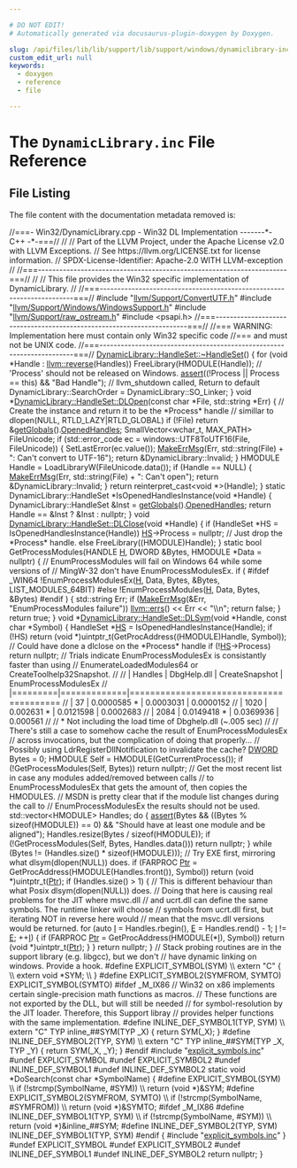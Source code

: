 ```yaml
---

# DO NOT EDIT!
# Automatically generated via docusaurus-plugin-doxygen by Doxygen.

slug: /api/files/lib/lib/support/lib/support/windows/dynamiclibrary-inc
custom_edit_url: null
keywords:
  - doxygen
  - reference
  - file

---
```





# The `DynamicLibrary.inc` File Reference

<DoxygenPage pluginConfig={pluginConfig}>




## File Listing

The file content with the documentation metadata removed is:

<ProgramListing>

<Link id="l00001" /><CodeLine lineNumber="1"><span class="doxyHighlightComment">//===- Win32/DynamicLibrary.cpp - Win32 DL Implementation -------&#42;- C++ -&#42;-===//</span></CodeLine>
<Link id="l00002" /><CodeLine lineNumber="2"><span class="doxyHighlightComment">//</span></CodeLine>
<Link id="l00003" /><CodeLine lineNumber="3"><span class="doxyHighlightComment">// Part of the LLVM Project, under the Apache License v2.0 with LLVM Exceptions.</span></CodeLine>
<Link id="l00004" /><CodeLine lineNumber="4"><span class="doxyHighlightComment">// See https://llvm.org/LICENSE.txt for license information.</span></CodeLine>
<Link id="l00005" /><CodeLine lineNumber="5"><span class="doxyHighlightComment">// SPDX-License-Identifier: Apache-2.0 WITH LLVM-exception</span></CodeLine>
<Link id="l00006" /><CodeLine lineNumber="6"><span class="doxyHighlightComment">//</span></CodeLine>
<Link id="l00007" /><CodeLine lineNumber="7"><span class="doxyHighlightComment">//===----------------------------------------------------------------------===//</span></CodeLine>
<Link id="l00008" /><CodeLine lineNumber="8"><span class="doxyHighlightComment">//</span></CodeLine>
<Link id="l00009" /><CodeLine lineNumber="9"><span class="doxyHighlightComment">// This file provides the Win32 specific implementation of DynamicLibrary.</span></CodeLine>
<Link id="l00010" /><CodeLine lineNumber="10"><span class="doxyHighlightComment">//</span></CodeLine>
<Link id="l00011" /><CodeLine lineNumber="11"><span class="doxyHighlightComment">//===----------------------------------------------------------------------===//</span></CodeLine>
<Link id="l00012" /><CodeLine lineNumber="12"></CodeLine>
<Link id="l00013" /><CodeLine lineNumber="13"><span class="doxyHighlightPreprocessor">#include &quot;<a href="/docs/api/files/include/include/llvm/include/llvm/support/convertutf-h">llvm/Support/ConvertUTF.h</a>&quot;</span></CodeLine>
<Link id="l00014" /><CodeLine lineNumber="14"><span class="doxyHighlightPreprocessor">#include &quot;<a href="/docs/api/files/include/include/llvm/include/llvm/support/include/llvm/support/windows/windowssupport-h">llvm/Support/Windows/WindowsSupport.h</a>&quot;</span></CodeLine>
<Link id="l00015" /><CodeLine lineNumber="15"><span class="doxyHighlightPreprocessor">#include &quot;<a href="/docs/api/files/include/include/llvm/include/llvm/support/raw-ostream-h">llvm/Support/raw&#95;ostream.h</a>&quot;</span></CodeLine>
<Link id="l00016" /><CodeLine lineNumber="16"></CodeLine>
<Link id="l00017" /><CodeLine lineNumber="17"><span class="doxyHighlightPreprocessor">#include &lt;psapi.h&gt;</span></CodeLine>
<Link id="l00018" /><CodeLine lineNumber="18"></CodeLine>
<Link id="l00019" /><CodeLine lineNumber="19"><span class="doxyHighlightComment">//===----------------------------------------------------------------------===//</span></CodeLine>
<Link id="l00020" /><CodeLine lineNumber="20"><span class="doxyHighlightComment">//=== WARNING: Implementation here must contain only Win32 specific code</span></CodeLine>
<Link id="l00021" /><CodeLine lineNumber="21"><span class="doxyHighlightComment">//===          and must not be UNIX code.</span></CodeLine>
<Link id="l00022" /><CodeLine lineNumber="22"><span class="doxyHighlightComment">//===----------------------------------------------------------------------===//</span></CodeLine>
<Link id="l00023" /><CodeLine lineNumber="23"></CodeLine>
<Link id="l00024" /><CodeLine lineNumber="24"><span class="doxyHighlight"><a href="/docs/api/classes/dynamiclibrary/handleset/#aac812445033afca9d6ebe400399b4830">DynamicLibrary::HandleSet::~HandleSet</a>() &#123;</span></CodeLine>
<Link id="l00025" /><CodeLine lineNumber="25"><span class="doxyHighlight">  </span><span class="doxyHighlightKeywordFlow">for</span><span class="doxyHighlight"> (</span><span class="doxyHighlightKeywordType">void</span><span class="doxyHighlight"> &#42;Handle : <a href="/docs/api/namespaces/llvm/#a6b0ac1fa4f05de76413c5e0ca6334035">llvm::reverse</a>(Handles))</span></CodeLine>
<Link id="l00026" /><CodeLine lineNumber="26"><span class="doxyHighlight">    FreeLibrary(HMODULE(Handle));</span></CodeLine>
<Link id="l00027" /><CodeLine lineNumber="27"></CodeLine>
<Link id="l00028" /><CodeLine lineNumber="28"><span class="doxyHighlight">  </span><span class="doxyHighlightComment">// &#39;Process&#39; should not be released on Windows.</span></CodeLine>
<Link id="l00029" /><CodeLine lineNumber="29"><span class="doxyHighlight">  <a href="/docs/api/files/lib/lib/target/lib/target/amdgpu/silowercontrolflow-cpp/#a4868c5d81c5ccc98c47aeab6244346a0">assert</a>((!Process || Process == </span><span class="doxyHighlightKeyword">this</span><span class="doxyHighlight">) &amp;&amp; </span><span class="doxyHighlightStringLiteral">&quot;Bad Handle&quot;</span><span class="doxyHighlight">);</span></CodeLine>
<Link id="l00030" /><CodeLine lineNumber="30"><span class="doxyHighlight">  </span><span class="doxyHighlightComment">// llvm&#95;shutdown called, Return to default</span></CodeLine>
<Link id="l00031" /><CodeLine lineNumber="31"><span class="doxyHighlight">  DynamicLibrary::SearchOrder = DynamicLibrary::SO&#95;Linker;</span></CodeLine>
<Link id="l00032" /><CodeLine lineNumber="32"><span class="doxyHighlight">&#125;</span></CodeLine>
<Link id="l00033" /><CodeLine lineNumber="33"></CodeLine>
<Link id="l00034" /><CodeLine lineNumber="34"><span class="doxyHighlightKeywordType">void</span><span class="doxyHighlight"> &#42;<a href="/docs/api/classes/dynamiclibrary/handleset/#a9df2a55f4a1ee34610802540457f3fab">DynamicLibrary::HandleSet::DLOpen</a>(</span><span class="doxyHighlightKeyword">const</span><span class="doxyHighlight"> </span><span class="doxyHighlightKeywordType">char</span><span class="doxyHighlight"> &#42;File, std::string &#42;Err) &#123;</span></CodeLine>
<Link id="l00035" /><CodeLine lineNumber="35"><span class="doxyHighlight">  </span><span class="doxyHighlightComment">// Create the instance and return it to be the &#42;Process&#42; handle</span></CodeLine>
<Link id="l00036" /><CodeLine lineNumber="36"><span class="doxyHighlight">  </span><span class="doxyHighlightComment">// simillar to dlopen(NULL, RTLD&#95;LAZY|RTLD&#95;GLOBAL)</span></CodeLine>
<Link id="l00037" /><CodeLine lineNumber="37"><span class="doxyHighlight">  </span><span class="doxyHighlightKeywordFlow">if</span><span class="doxyHighlight"> (!File)</span></CodeLine>
<Link id="l00038" /><CodeLine lineNumber="38"><span class="doxyHighlight">    </span><span class="doxyHighlightKeywordFlow">return</span><span class="doxyHighlight"> &amp;<a href="/docs/api/namespaces/anonymous-dynamiclibrary-cpp-/#afd73ef1e5423fbc1cfd28f7a13726bb7">getGlobals</a>().<a href="/docs/api/structs/anonymous-namespace-dynamiclibrary-cpp-/globals/#a913f67fe420755a2f1ff22fcbdc0fcda">OpenedHandles</a>;</span></CodeLine>
<Link id="l00039" /><CodeLine lineNumber="39"></CodeLine>
<Link id="l00040" /><CodeLine lineNumber="40"><span class="doxyHighlight">  SmallVector&lt;wchar&#95;t, MAX&#95;PATH&gt; FileUnicode;</span></CodeLine>
<Link id="l00041" /><CodeLine lineNumber="41"><span class="doxyHighlight">  </span><span class="doxyHighlightKeywordFlow">if</span><span class="doxyHighlight"> (std::error&#95;code ec = windows::UTF8ToUTF16(File, FileUnicode)) &#123;</span></CodeLine>
<Link id="l00042" /><CodeLine lineNumber="42"><span class="doxyHighlight">    SetLastError(ec.value());</span></CodeLine>
<Link id="l00043" /><CodeLine lineNumber="43"><span class="doxyHighlight">    <a href="/docs/api/files/lib/lib/support/lib/support/unix/unix-h/#a4a66e59cba198d78f4f5a80c1284a666">MakeErrMsg</a>(Err, std::string(File) + </span><span class="doxyHighlightStringLiteral">&quot;: Can&#39;t convert to UTF-16&quot;</span><span class="doxyHighlight">);</span></CodeLine>
<Link id="l00044" /><CodeLine lineNumber="44"><span class="doxyHighlight">    </span><span class="doxyHighlightKeywordFlow">return</span><span class="doxyHighlight"> &amp;DynamicLibrary::Invalid;</span></CodeLine>
<Link id="l00045" /><CodeLine lineNumber="45"><span class="doxyHighlight">  &#125;</span></CodeLine>
<Link id="l00046" /><CodeLine lineNumber="46"></CodeLine>
<Link id="l00047" /><CodeLine lineNumber="47"><span class="doxyHighlight">  HMODULE Handle = LoadLibraryW(FileUnicode.data());</span></CodeLine>
<Link id="l00048" /><CodeLine lineNumber="48"><span class="doxyHighlight">  </span><span class="doxyHighlightKeywordFlow">if</span><span class="doxyHighlight"> (Handle == NULL) &#123;</span></CodeLine>
<Link id="l00049" /><CodeLine lineNumber="49"><span class="doxyHighlight">    <a href="/docs/api/files/lib/lib/support/lib/support/unix/unix-h/#a4a66e59cba198d78f4f5a80c1284a666">MakeErrMsg</a>(Err, std::string(File) + </span><span class="doxyHighlightStringLiteral">&quot;: Can&#39;t open&quot;</span><span class="doxyHighlight">);</span></CodeLine>
<Link id="l00050" /><CodeLine lineNumber="50"><span class="doxyHighlight">    </span><span class="doxyHighlightKeywordFlow">return</span><span class="doxyHighlight"> &amp;DynamicLibrary::Invalid;</span></CodeLine>
<Link id="l00051" /><CodeLine lineNumber="51"><span class="doxyHighlight">  &#125;</span></CodeLine>
<Link id="l00052" /><CodeLine lineNumber="52"></CodeLine>
<Link id="l00053" /><CodeLine lineNumber="53"><span class="doxyHighlight">  </span><span class="doxyHighlightKeywordFlow">return</span><span class="doxyHighlight"> </span><span class="doxyHighlightKeyword">reinterpret&#95;cast&lt;</span><span class="doxyHighlightKeywordType">void</span><span class="doxyHighlight"> &#42;</span><span class="doxyHighlightKeyword">&gt;</span><span class="doxyHighlight">(Handle);</span></CodeLine>
<Link id="l00054" /><CodeLine lineNumber="54"><span class="doxyHighlight">&#125;</span></CodeLine>
<Link id="l00055" /><CodeLine lineNumber="55"></CodeLine>
<Link id="l00056" /><CodeLine lineNumber="56"><span class="doxyHighlightKeyword">static</span><span class="doxyHighlight"> DynamicLibrary::HandleSet &#42;IsOpenedHandlesInstance(</span><span class="doxyHighlightKeywordType">void</span><span class="doxyHighlight"> &#42;Handle) &#123;</span></CodeLine>
<Link id="l00057" /><CodeLine lineNumber="57"><span class="doxyHighlight">  DynamicLibrary::HandleSet &amp;Inst = <a href="/docs/api/namespaces/anonymous-dynamiclibrary-cpp-/#afd73ef1e5423fbc1cfd28f7a13726bb7">getGlobals</a>().<a href="/docs/api/structs/anonymous-namespace-dynamiclibrary-cpp-/globals/#a913f67fe420755a2f1ff22fcbdc0fcda">OpenedHandles</a>;</span></CodeLine>
<Link id="l00058" /><CodeLine lineNumber="58"><span class="doxyHighlight">  </span><span class="doxyHighlightKeywordFlow">return</span><span class="doxyHighlight"> Handle == &amp;Inst ? &amp;Inst : </span><span class="doxyHighlightKeyword">nullptr</span><span class="doxyHighlight">;</span></CodeLine>
<Link id="l00059" /><CodeLine lineNumber="59"><span class="doxyHighlight">&#125;</span></CodeLine>
<Link id="l00060" /><CodeLine lineNumber="60"></CodeLine>
<Link id="l00061" /><CodeLine lineNumber="61"><span class="doxyHighlightKeywordType">void</span><span class="doxyHighlight"> <a href="/docs/api/classes/dynamiclibrary/handleset/#ae7a8e4c562fe12a27adea30aba533254">DynamicLibrary::HandleSet::DLClose</a>(</span><span class="doxyHighlightKeywordType">void</span><span class="doxyHighlight"> &#42;Handle) &#123;</span></CodeLine>
<Link id="l00062" /><CodeLine lineNumber="62"><span class="doxyHighlight">  </span><span class="doxyHighlightKeywordFlow">if</span><span class="doxyHighlight"> (HandleSet &#42;HS = IsOpenedHandlesInstance(Handle))</span></CodeLine>
<Link id="l00063" /><CodeLine lineNumber="63"><span class="doxyHighlight">    <a href="/docs/api/namespaces/llvm/aarch64cc/#abfa1f7dce576430da99eed57807c7f28a7d0223b39a4cf6354c08b3d7fcc35630">HS</a>-&gt;Process = </span><span class="doxyHighlightKeyword">nullptr</span><span class="doxyHighlight">; </span><span class="doxyHighlightComment">// Just drop the &#42;Process&#42; handle.</span></CodeLine>
<Link id="l00064" /><CodeLine lineNumber="64"><span class="doxyHighlight">  </span><span class="doxyHighlightKeywordFlow">else</span></CodeLine>
<Link id="l00065" /><CodeLine lineNumber="65"><span class="doxyHighlight">    FreeLibrary((HMODULE)Handle);</span></CodeLine>
<Link id="l00066" /><CodeLine lineNumber="66"><span class="doxyHighlight">&#125;</span></CodeLine>
<Link id="l00067" /><CodeLine lineNumber="67"></CodeLine>
<Link id="l00068" /><CodeLine lineNumber="68"><span class="doxyHighlightKeyword">static</span><span class="doxyHighlight"> </span><span class="doxyHighlightKeywordType">bool</span><span class="doxyHighlight"> GetProcessModules(HANDLE <a href="/docs/api/files/lib/lib/support/md5-cpp/#ae42219072d798876e6b08e6b78614ff6">H</a>, DWORD &amp;Bytes, HMODULE &#42;Data = </span><span class="doxyHighlightKeyword">nullptr</span><span class="doxyHighlight">) &#123;</span></CodeLine>
<Link id="l00069" /><CodeLine lineNumber="69"><span class="doxyHighlight">  </span><span class="doxyHighlightComment">// EnumProcessModules will fail on Windows 64 while some versions of</span></CodeLine>
<Link id="l00070" /><CodeLine lineNumber="70"><span class="doxyHighlight">  </span><span class="doxyHighlightComment">// MingW-32 don&#39;t have EnumProcessModulesEx.</span></CodeLine>
<Link id="l00071" /><CodeLine lineNumber="71"><span class="doxyHighlight">  </span><span class="doxyHighlightKeywordFlow">if</span><span class="doxyHighlight"> (</span></CodeLine>
<Link id="l00072" /><CodeLine lineNumber="72"><span class="doxyHighlight">#ifdef &#95;WIN64</span></CodeLine>
<Link id="l00073" /><CodeLine lineNumber="73"><span class="doxyHighlight">      !EnumProcessModulesEx(<a href="/docs/api/files/lib/lib/support/md5-cpp/#ae42219072d798876e6b08e6b78614ff6">H</a>, Data, Bytes, &amp;Bytes, LIST&#95;MODULES&#95;64BIT)</span></CodeLine>
<Link id="l00074" /><CodeLine lineNumber="74"><span class="doxyHighlight">#</span><span class="doxyHighlightKeywordFlow">else</span></CodeLine>
<Link id="l00075" /><CodeLine lineNumber="75"><span class="doxyHighlight">      !EnumProcessModules(<a href="/docs/api/files/lib/lib/support/md5-cpp/#ae42219072d798876e6b08e6b78614ff6">H</a>, Data, Bytes, &amp;Bytes)</span></CodeLine>
<Link id="l00076" /><CodeLine lineNumber="76"><span class="doxyHighlight">#endif</span></CodeLine>
<Link id="l00077" /><CodeLine lineNumber="77"><span class="doxyHighlight">  ) &#123;</span></CodeLine>
<Link id="l00078" /><CodeLine lineNumber="78"><span class="doxyHighlight">    std::string Err;</span></CodeLine>
<Link id="l00079" /><CodeLine lineNumber="79"><span class="doxyHighlight">    </span><span class="doxyHighlightKeywordFlow">if</span><span class="doxyHighlight"> (<a href="/docs/api/files/lib/lib/support/lib/support/unix/unix-h/#a4a66e59cba198d78f4f5a80c1284a666">MakeErrMsg</a>(&amp;Err, </span><span class="doxyHighlightStringLiteral">&quot;EnumProcessModules failure&quot;</span><span class="doxyHighlight">))</span></CodeLine>
<Link id="l00080" /><CodeLine lineNumber="80"><span class="doxyHighlight">      <a href="/docs/api/namespaces/llvm/#a9a7b5c68c90f85baaedaa854cc5002cc">llvm::errs</a>() &lt;&lt; Err &lt;&lt; </span><span class="doxyHighlightStringLiteral">&quot;\\n&quot;</span><span class="doxyHighlight">;</span></CodeLine>
<Link id="l00081" /><CodeLine lineNumber="81"><span class="doxyHighlight">    </span><span class="doxyHighlightKeywordFlow">return</span><span class="doxyHighlight"> </span><span class="doxyHighlightKeyword">false</span><span class="doxyHighlight">;</span></CodeLine>
<Link id="l00082" /><CodeLine lineNumber="82"><span class="doxyHighlight">  &#125;</span></CodeLine>
<Link id="l00083" /><CodeLine lineNumber="83"><span class="doxyHighlight">  </span><span class="doxyHighlightKeywordFlow">return</span><span class="doxyHighlight"> </span><span class="doxyHighlightKeyword">true</span><span class="doxyHighlight">;</span></CodeLine>
<Link id="l00084" /><CodeLine lineNumber="84"><span class="doxyHighlight">&#125;</span></CodeLine>
<Link id="l00085" /><CodeLine lineNumber="85"></CodeLine>
<Link id="l00086" /><CodeLine lineNumber="86"><span class="doxyHighlightKeywordType">void</span><span class="doxyHighlight"> &#42;<a href="/docs/api/classes/dynamiclibrary/handleset/#aaea4161534624cd91cd5404b6f25291c">DynamicLibrary::HandleSet::DLSym</a>(</span><span class="doxyHighlightKeywordType">void</span><span class="doxyHighlight"> &#42;Handle, </span><span class="doxyHighlightKeyword">const</span><span class="doxyHighlight"> </span><span class="doxyHighlightKeywordType">char</span><span class="doxyHighlight"> &#42;Symbol) &#123;</span></CodeLine>
<Link id="l00087" /><CodeLine lineNumber="87"><span class="doxyHighlight">  HandleSet &#42;<a href="/docs/api/namespaces/llvm/aarch64cc/#abfa1f7dce576430da99eed57807c7f28a7d0223b39a4cf6354c08b3d7fcc35630">HS</a> = IsOpenedHandlesInstance(Handle);</span></CodeLine>
<Link id="l00088" /><CodeLine lineNumber="88"><span class="doxyHighlight">  </span><span class="doxyHighlightKeywordFlow">if</span><span class="doxyHighlight"> (!HS)</span></CodeLine>
<Link id="l00089" /><CodeLine lineNumber="89"><span class="doxyHighlight">    </span><span class="doxyHighlightKeywordFlow">return</span><span class="doxyHighlight"> (</span><span class="doxyHighlightKeywordType">void</span><span class="doxyHighlight"> &#42;)uintptr&#95;t(GetProcAddress((HMODULE)Handle, Symbol));</span></CodeLine>
<Link id="l00090" /><CodeLine lineNumber="90"></CodeLine>
<Link id="l00091" /><CodeLine lineNumber="91"><span class="doxyHighlight">  </span><span class="doxyHighlightComment">// Could have done a dlclose on the &#42;Process&#42; handle</span></CodeLine>
<Link id="l00092" /><CodeLine lineNumber="92"><span class="doxyHighlight">  </span><span class="doxyHighlightKeywordFlow">if</span><span class="doxyHighlight"> (!<a href="/docs/api/namespaces/llvm/aarch64cc/#abfa1f7dce576430da99eed57807c7f28a7d0223b39a4cf6354c08b3d7fcc35630">HS</a>-&gt;Process)</span></CodeLine>
<Link id="l00093" /><CodeLine lineNumber="93"><span class="doxyHighlight">    </span><span class="doxyHighlightKeywordFlow">return</span><span class="doxyHighlight"> </span><span class="doxyHighlightKeyword">nullptr</span><span class="doxyHighlight">;</span></CodeLine>
<Link id="l00094" /><CodeLine lineNumber="94"></CodeLine>
<Link id="l00095" /><CodeLine lineNumber="95"><span class="doxyHighlight">  </span><span class="doxyHighlightComment">// Trials indicate EnumProcessModulesEx is consistantly faster than using</span></CodeLine>
<Link id="l00096" /><CodeLine lineNumber="96"><span class="doxyHighlight">  </span><span class="doxyHighlightComment">// EnumerateLoadedModules64 or CreateToolhelp32Snapshot.</span></CodeLine>
<Link id="l00097" /><CodeLine lineNumber="97"><span class="doxyHighlight">  </span><span class="doxyHighlightComment">//</span></CodeLine>
<Link id="l00098" /><CodeLine lineNumber="98"><span class="doxyHighlight">  </span><span class="doxyHighlightComment">// | Handles | DbgHelp.dll | CreateSnapshot | EnumProcessModulesEx</span></CodeLine>
<Link id="l00099" /><CodeLine lineNumber="99"><span class="doxyHighlight">  </span><span class="doxyHighlightComment">// |=========|=============|========================================</span></CodeLine>
<Link id="l00100" /><CodeLine lineNumber="100"><span class="doxyHighlight">  </span><span class="doxyHighlightComment">// | 37      | 0.0000585 &#42; | 0.0003031      | 0.0000152</span></CodeLine>
<Link id="l00101" /><CodeLine lineNumber="101"><span class="doxyHighlight">  </span><span class="doxyHighlightComment">// | 1020    | 0.002631 &#42; | 0.0121598      | 0.0002683</span></CodeLine>
<Link id="l00102" /><CodeLine lineNumber="102"><span class="doxyHighlight">  </span><span class="doxyHighlightComment">// | 2084    | 0.0149418 &#42; | 0.0369936      | 0.000561</span></CodeLine>
<Link id="l00103" /><CodeLine lineNumber="103"><span class="doxyHighlight">  </span><span class="doxyHighlightComment">//</span></CodeLine>
<Link id="l00104" /><CodeLine lineNumber="104"><span class="doxyHighlight">  </span><span class="doxyHighlightComment">// &#42; Not including the load time of Dbghelp.dll (~.005 sec)</span></CodeLine>
<Link id="l00105" /><CodeLine lineNumber="105"><span class="doxyHighlight">  </span><span class="doxyHighlightComment">//</span></CodeLine>
<Link id="l00106" /><CodeLine lineNumber="106"><span class="doxyHighlight">  </span><span class="doxyHighlightComment">// There&#39;s still a case to somehow cache the result of EnumProcessModulesEx</span></CodeLine>
<Link id="l00107" /><CodeLine lineNumber="107"><span class="doxyHighlight">  </span><span class="doxyHighlightComment">// across invocations, but the complication of doing that properly...</span></CodeLine>
<Link id="l00108" /><CodeLine lineNumber="108"><span class="doxyHighlight">  </span><span class="doxyHighlightComment">// Possibly using LdrRegisterDllNotification to invalidate the cache?</span></CodeLine>
<Link id="l00109" /><CodeLine lineNumber="109"></CodeLine>
<Link id="l00110" /><CodeLine lineNumber="110"><span class="doxyHighlight">  <a href="/docs/api/namespaces/llvm/amdgpu/sdwa/#a487d59303b94fbf4adddd9a08c30da0aaddbc3f8d705f646af626fd73cdf3618b">DWORD</a> Bytes = 0;</span></CodeLine>
<Link id="l00111" /><CodeLine lineNumber="111"><span class="doxyHighlight">  HMODULE Self = HMODULE(GetCurrentProcess());</span></CodeLine>
<Link id="l00112" /><CodeLine lineNumber="112"><span class="doxyHighlight">  </span><span class="doxyHighlightKeywordFlow">if</span><span class="doxyHighlight"> (!GetProcessModules(Self, Bytes))</span></CodeLine>
<Link id="l00113" /><CodeLine lineNumber="113"><span class="doxyHighlight">    </span><span class="doxyHighlightKeywordFlow">return</span><span class="doxyHighlight"> </span><span class="doxyHighlightKeyword">nullptr</span><span class="doxyHighlight">;</span></CodeLine>
<Link id="l00114" /><CodeLine lineNumber="114"></CodeLine>
<Link id="l00115" /><CodeLine lineNumber="115"><span class="doxyHighlight">  </span><span class="doxyHighlightComment">// Get the most recent list in case any modules added/removed between calls</span></CodeLine>
<Link id="l00116" /><CodeLine lineNumber="116"><span class="doxyHighlight">  </span><span class="doxyHighlightComment">// to EnumProcessModulesEx that gets the amount of, then copies the HMODULES.</span></CodeLine>
<Link id="l00117" /><CodeLine lineNumber="117"><span class="doxyHighlight">  </span><span class="doxyHighlightComment">// MSDN is pretty clear that if the module list changes during the call to</span></CodeLine>
<Link id="l00118" /><CodeLine lineNumber="118"><span class="doxyHighlight">  </span><span class="doxyHighlightComment">// EnumProcessModulesEx the results should not be used.</span></CodeLine>
<Link id="l00119" /><CodeLine lineNumber="119"><span class="doxyHighlight">  std::vector&lt;HMODULE&gt; Handles;</span></CodeLine>
<Link id="l00120" /><CodeLine lineNumber="120"><span class="doxyHighlight">  </span><span class="doxyHighlightKeywordFlow">do</span><span class="doxyHighlight"> &#123;</span></CodeLine>
<Link id="l00121" /><CodeLine lineNumber="121"><span class="doxyHighlight">    <a href="/docs/api/files/lib/lib/target/lib/target/amdgpu/silowercontrolflow-cpp/#a4868c5d81c5ccc98c47aeab6244346a0">assert</a>(Bytes &amp;&amp; ((Bytes % </span><span class="doxyHighlightKeyword">sizeof</span><span class="doxyHighlight">(HMODULE)) == 0) &amp;&amp;</span></CodeLine>
<Link id="l00122" /><CodeLine lineNumber="122"><span class="doxyHighlight">           </span><span class="doxyHighlightStringLiteral">&quot;Should have at least one module and be aligned&quot;</span><span class="doxyHighlight">);</span></CodeLine>
<Link id="l00123" /><CodeLine lineNumber="123"><span class="doxyHighlight">    Handles.resize(Bytes / </span><span class="doxyHighlightKeyword">sizeof</span><span class="doxyHighlight">(HMODULE));</span></CodeLine>
<Link id="l00124" /><CodeLine lineNumber="124"><span class="doxyHighlight">    </span><span class="doxyHighlightKeywordFlow">if</span><span class="doxyHighlight"> (!GetProcessModules(Self, Bytes, Handles.data()))</span></CodeLine>
<Link id="l00125" /><CodeLine lineNumber="125"><span class="doxyHighlight">      </span><span class="doxyHighlightKeywordFlow">return</span><span class="doxyHighlight"> </span><span class="doxyHighlightKeyword">nullptr</span><span class="doxyHighlight">;</span></CodeLine>
<Link id="l00126" /><CodeLine lineNumber="126"><span class="doxyHighlight">  &#125; </span><span class="doxyHighlightKeywordFlow">while</span><span class="doxyHighlight"> (Bytes != (Handles.size() &#42; </span><span class="doxyHighlightKeyword">sizeof</span><span class="doxyHighlight">(HMODULE)));</span></CodeLine>
<Link id="l00127" /><CodeLine lineNumber="127"></CodeLine>
<Link id="l00128" /><CodeLine lineNumber="128"><span class="doxyHighlight">  </span><span class="doxyHighlightComment">// Try EXE first, mirroring what dlsym(dlopen(NULL)) does.</span></CodeLine>
<Link id="l00129" /><CodeLine lineNumber="129"><span class="doxyHighlight">  </span><span class="doxyHighlightKeywordFlow">if</span><span class="doxyHighlight"> (FARPROC <a href="/docs/api/files/lib/lib/analysis/targetlibraryinfo-cpp/#aca185e6d0e9f423dbb24440206454872a11dbf501abf829b3ab7049c2d3a8a053">Ptr</a> = GetProcAddress(HMODULE(Handles.front()), Symbol))</span></CodeLine>
<Link id="l00130" /><CodeLine lineNumber="130"><span class="doxyHighlight">    </span><span class="doxyHighlightKeywordFlow">return</span><span class="doxyHighlight"> (</span><span class="doxyHighlightKeywordType">void</span><span class="doxyHighlight"> &#42;)uintptr&#95;t(<a href="/docs/api/files/lib/lib/analysis/targetlibraryinfo-cpp/#aca185e6d0e9f423dbb24440206454872a11dbf501abf829b3ab7049c2d3a8a053">Ptr</a>);</span></CodeLine>
<Link id="l00131" /><CodeLine lineNumber="131"></CodeLine>
<Link id="l00132" /><CodeLine lineNumber="132"><span class="doxyHighlight">  </span><span class="doxyHighlightKeywordFlow">if</span><span class="doxyHighlight"> (Handles.size() &gt; 1) &#123;</span></CodeLine>
<Link id="l00133" /><CodeLine lineNumber="133"><span class="doxyHighlight">    </span><span class="doxyHighlightComment">// This is different behaviour than what Posix dlsym(dlopen(NULL)) does.</span></CodeLine>
<Link id="l00134" /><CodeLine lineNumber="134"><span class="doxyHighlight">    </span><span class="doxyHighlightComment">// Doing that here is causing real problems for the JIT where msvc.dll</span></CodeLine>
<Link id="l00135" /><CodeLine lineNumber="135"><span class="doxyHighlight">    </span><span class="doxyHighlightComment">// and ucrt.dll can define the same symbols. The runtime linker will choose</span></CodeLine>
<Link id="l00136" /><CodeLine lineNumber="136"><span class="doxyHighlight">    </span><span class="doxyHighlightComment">// symbols from ucrt.dll first, but iterating NOT in reverse here would</span></CodeLine>
<Link id="l00137" /><CodeLine lineNumber="137"><span class="doxyHighlight">    </span><span class="doxyHighlightComment">// mean that the msvc.dll versions would be returned.</span></CodeLine>
<Link id="l00138" /><CodeLine lineNumber="138"></CodeLine>
<Link id="l00139" /><CodeLine lineNumber="139"><span class="doxyHighlight">    </span><span class="doxyHighlightKeywordFlow">for</span><span class="doxyHighlight"> (</span><span class="doxyHighlightKeyword">auto</span><span class="doxyHighlight"> <a href="/docs/api/files/lib/lib/support/md5-cpp/#ac0eafdc9ee161b71e7af98af736952fd">I</a> = Handles.rbegin(), <a href="/docs/api/files/lib/lib/ir/builtingcs-cpp/#abb2b3a60ccc38a28239e19a1646e0c8a">E</a> = Handles.rend() - 1; <a href="/docs/api/files/lib/lib/support/md5-cpp/#ac0eafdc9ee161b71e7af98af736952fd">I</a> != <a href="/docs/api/files/lib/lib/ir/builtingcs-cpp/#abb2b3a60ccc38a28239e19a1646e0c8a">E</a>; ++<a href="/docs/api/files/lib/lib/support/md5-cpp/#ac0eafdc9ee161b71e7af98af736952fd">I</a>) &#123;</span></CodeLine>
<Link id="l00140" /><CodeLine lineNumber="140"><span class="doxyHighlight">      </span><span class="doxyHighlightKeywordFlow">if</span><span class="doxyHighlight"> (FARPROC <a href="/docs/api/files/lib/lib/analysis/targetlibraryinfo-cpp/#aca185e6d0e9f423dbb24440206454872a11dbf501abf829b3ab7049c2d3a8a053">Ptr</a> = GetProcAddress(HMODULE(&#42;<a href="/docs/api/files/lib/lib/support/md5-cpp/#ac0eafdc9ee161b71e7af98af736952fd">I</a>), Symbol))</span></CodeLine>
<Link id="l00141" /><CodeLine lineNumber="141"><span class="doxyHighlight">        </span><span class="doxyHighlightKeywordFlow">return</span><span class="doxyHighlight"> (</span><span class="doxyHighlightKeywordType">void</span><span class="doxyHighlight"> &#42;)uintptr&#95;t(<a href="/docs/api/files/lib/lib/analysis/targetlibraryinfo-cpp/#aca185e6d0e9f423dbb24440206454872a11dbf501abf829b3ab7049c2d3a8a053">Ptr</a>);</span></CodeLine>
<Link id="l00142" /><CodeLine lineNumber="142"><span class="doxyHighlight">    &#125;</span></CodeLine>
<Link id="l00143" /><CodeLine lineNumber="143"><span class="doxyHighlight">  &#125;</span></CodeLine>
<Link id="l00144" /><CodeLine lineNumber="144"><span class="doxyHighlight">  </span><span class="doxyHighlightKeywordFlow">return</span><span class="doxyHighlight"> </span><span class="doxyHighlightKeyword">nullptr</span><span class="doxyHighlight">;</span></CodeLine>
<Link id="l00145" /><CodeLine lineNumber="145"><span class="doxyHighlight">&#125;</span></CodeLine>
<Link id="l00146" /><CodeLine lineNumber="146"></CodeLine>
<Link id="l00147" /><CodeLine lineNumber="147"><span class="doxyHighlightComment">// Stack probing routines are in the support library (e.g. libgcc), but we don&#39;t</span></CodeLine>
<Link id="l00148" /><CodeLine lineNumber="148"><span class="doxyHighlightComment">// have dynamic linking on windows. Provide a hook.</span></CodeLine>
<Link id="l00149" /><CodeLine lineNumber="149"><span class="doxyHighlightPreprocessor">#define EXPLICIT&#95;SYMBOL(SYM)                                                   \\</span></CodeLine>
<Link id="l00150" /><CodeLine lineNumber="150"><span class="doxyHighlightPreprocessor">  extern &quot;C&quot; &#123;                                                                 \\</span></CodeLine>
<Link id="l00151" /><CodeLine lineNumber="151"><span class="doxyHighlightPreprocessor">  extern void &#42;SYM;                                                            \\</span></CodeLine>
<Link id="l00152" /><CodeLine lineNumber="152"><span class="doxyHighlightPreprocessor">  &#125;</span></CodeLine>
<Link id="l00153" /><CodeLine lineNumber="153"><span class="doxyHighlightPreprocessor">#define EXPLICIT&#95;SYMBOL2(SYMFROM, SYMTO) EXPLICIT&#95;SYMBOL(SYMTO)</span></CodeLine>
<Link id="l00154" /><CodeLine lineNumber="154"></CodeLine>
<Link id="l00155" /><CodeLine lineNumber="155"><span class="doxyHighlightPreprocessor">#ifdef &#95;M&#95;IX86</span></CodeLine>
<Link id="l00156" /><CodeLine lineNumber="156"><span class="doxyHighlightComment">// Win32 on x86 implements certain single-precision math functions as macros.</span></CodeLine>
<Link id="l00157" /><CodeLine lineNumber="157"><span class="doxyHighlightComment">// These functions are not exported by the DLL, but will still be needed</span></CodeLine>
<Link id="l00158" /><CodeLine lineNumber="158"><span class="doxyHighlightComment">// for symbol-resolution by the JIT loader. Therefore, this Support libray</span></CodeLine>
<Link id="l00159" /><CodeLine lineNumber="159"><span class="doxyHighlightComment">// provides helper functions with the same implementation.</span></CodeLine>
<Link id="l00160" /><CodeLine lineNumber="160"></CodeLine>
<Link id="l00161" /><CodeLine lineNumber="161"><span class="doxyHighlightPreprocessor">#define INLINE&#95;DEF&#95;SYMBOL1(TYP, SYM)                                           \\</span></CodeLine>
<Link id="l00162" /><CodeLine lineNumber="162"><span class="doxyHighlightPreprocessor">  extern &quot;C&quot; TYP inline&#95;##SYM(TYP &#95;X) &#123; return SYM(&#95;X); &#125;</span></CodeLine>
<Link id="l00163" /><CodeLine lineNumber="163"><span class="doxyHighlightPreprocessor">#define INLINE&#95;DEF&#95;SYMBOL2(TYP, SYM)                                           \\</span></CodeLine>
<Link id="l00164" /><CodeLine lineNumber="164"><span class="doxyHighlightPreprocessor">  extern &quot;C&quot; TYP inline&#95;##SYM(TYP &#95;X, TYP &#95;Y) &#123; return SYM(&#95;X, &#95;Y); &#125;</span></CodeLine>
<Link id="l00165" /><CodeLine lineNumber="165"><span class="doxyHighlightPreprocessor">#endif</span></CodeLine>
<Link id="l00166" /><CodeLine lineNumber="166"></CodeLine>
<Link id="l00167" /><CodeLine lineNumber="167"><span class="doxyHighlightPreprocessor">#include &quot;<a href="/docs/api/files/lib/lib/support/lib/support/windows/explicit-symbols-inc">explicit&#95;symbols.inc</a>&quot;</span></CodeLine>
<Link id="l00168" /><CodeLine lineNumber="168"></CodeLine>
<Link id="l00169" /><CodeLine lineNumber="169"><span class="doxyHighlightPreprocessor">#undef EXPLICIT&#95;SYMBOL</span></CodeLine>
<Link id="l00170" /><CodeLine lineNumber="170"><span class="doxyHighlightPreprocessor">#undef EXPLICIT&#95;SYMBOL2</span></CodeLine>
<Link id="l00171" /><CodeLine lineNumber="171"><span class="doxyHighlightPreprocessor">#undef INLINE&#95;DEF&#95;SYMBOL1</span></CodeLine>
<Link id="l00172" /><CodeLine lineNumber="172"><span class="doxyHighlightPreprocessor">#undef INLINE&#95;DEF&#95;SYMBOL2</span></CodeLine>
<Link id="l00173" /><CodeLine lineNumber="173"></CodeLine>
<Link id="l00174" /><CodeLine lineNumber="174"><span class="doxyHighlightKeyword">static</span><span class="doxyHighlight"> </span><span class="doxyHighlightKeywordType">void</span><span class="doxyHighlight"> &#42;DoSearch(</span><span class="doxyHighlightKeyword">const</span><span class="doxyHighlight"> </span><span class="doxyHighlightKeywordType">char</span><span class="doxyHighlight"> &#42;SymbolName) &#123;</span></CodeLine>
<Link id="l00175" /><CodeLine lineNumber="175"></CodeLine>
<Link id="l00176" /><CodeLine lineNumber="176"><span class="doxyHighlightPreprocessor">#define EXPLICIT&#95;SYMBOL(SYM)                                                   \\</span></CodeLine>
<Link id="l00177" /><CodeLine lineNumber="177"><span class="doxyHighlightPreprocessor">  if (!strcmp(SymbolName, #SYM))                                               \\</span></CodeLine>
<Link id="l00178" /><CodeLine lineNumber="178"><span class="doxyHighlightPreprocessor">    return (void &#42;)&amp;SYM;</span></CodeLine>
<Link id="l00179" /><CodeLine lineNumber="179"><span class="doxyHighlightPreprocessor">#define EXPLICIT&#95;SYMBOL2(SYMFROM, SYMTO)                                       \\</span></CodeLine>
<Link id="l00180" /><CodeLine lineNumber="180"><span class="doxyHighlightPreprocessor">  if (!strcmp(SymbolName, #SYMFROM))                                           \\</span></CodeLine>
<Link id="l00181" /><CodeLine lineNumber="181"><span class="doxyHighlightPreprocessor">    return (void &#42;)&amp;SYMTO;</span></CodeLine>
<Link id="l00182" /><CodeLine lineNumber="182"></CodeLine>
<Link id="l00183" /><CodeLine lineNumber="183"><span class="doxyHighlightPreprocessor">#ifdef &#95;M&#95;IX86</span></CodeLine>
<Link id="l00184" /><CodeLine lineNumber="184"><span class="doxyHighlightPreprocessor">#define INLINE&#95;DEF&#95;SYMBOL1(TYP, SYM)                                           \\</span></CodeLine>
<Link id="l00185" /><CodeLine lineNumber="185"><span class="doxyHighlightPreprocessor">  if (!strcmp(SymbolName, #SYM))                                               \\</span></CodeLine>
<Link id="l00186" /><CodeLine lineNumber="186"><span class="doxyHighlightPreprocessor">    return (void &#42;)&amp;inline&#95;##SYM;</span></CodeLine>
<Link id="l00187" /><CodeLine lineNumber="187"><span class="doxyHighlightPreprocessor">#define INLINE&#95;DEF&#95;SYMBOL2(TYP, SYM) INLINE&#95;DEF&#95;SYMBOL1(TYP, SYM)</span></CodeLine>
<Link id="l00188" /><CodeLine lineNumber="188"><span class="doxyHighlightPreprocessor">#endif</span></CodeLine>
<Link id="l00189" /><CodeLine lineNumber="189"></CodeLine>
<Link id="l00190" /><CodeLine lineNumber="190"><span class="doxyHighlight">  &#123;</span></CodeLine>
<Link id="l00191" /><CodeLine lineNumber="191"><span class="doxyHighlightPreprocessor">#include &quot;<a href="/docs/api/files/lib/lib/support/lib/support/windows/explicit-symbols-inc">explicit&#95;symbols.inc</a>&quot;</span></CodeLine>
<Link id="l00192" /><CodeLine lineNumber="192"><span class="doxyHighlight">  &#125;</span></CodeLine>
<Link id="l00193" /><CodeLine lineNumber="193"></CodeLine>
<Link id="l00194" /><CodeLine lineNumber="194"><span class="doxyHighlightPreprocessor">#undef EXPLICIT&#95;SYMBOL</span></CodeLine>
<Link id="l00195" /><CodeLine lineNumber="195"><span class="doxyHighlightPreprocessor">#undef EXPLICIT&#95;SYMBOL2</span></CodeLine>
<Link id="l00196" /><CodeLine lineNumber="196"><span class="doxyHighlightPreprocessor">#undef INLINE&#95;DEF&#95;SYMBOL1</span></CodeLine>
<Link id="l00197" /><CodeLine lineNumber="197"><span class="doxyHighlightPreprocessor">#undef INLINE&#95;DEF&#95;SYMBOL2</span></CodeLine>
<Link id="l00198" /><CodeLine lineNumber="198"></CodeLine>
<Link id="l00199" /><CodeLine lineNumber="199"><span class="doxyHighlight">  </span><span class="doxyHighlightKeywordFlow">return</span><span class="doxyHighlight"> </span><span class="doxyHighlightKeyword">nullptr</span><span class="doxyHighlight">;</span></CodeLine>
<Link id="l00200" /><CodeLine lineNumber="200"><span class="doxyHighlight">&#125;</span></CodeLine>

</ProgramListing>


</DoxygenPage>

